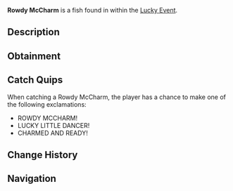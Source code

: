 {{FishInfobox
|image          = Rowdy McCharm.png
|rarity         = Limited
|sea            = First Sea
|location       = [[Lucky Event]]
|sublocation    = 
|sources        = Fishing Rod
|radar_location = 
|prog_speed     = -85
|xp             = 5000
|weather        = Rain
|time           = 
|season         = Spring
|bait           = Lucky
|base_weight    = 150
|base_value     = 10000
|weight_range   = 90
|base_chance    = 1
|base_resil     = 5
}}
'''Rowdy McCharm''' is a {{Rarity|Limited}} fish found in within the [[Lucky Event]].

== Description ==
{{Description|A lively red fish with eyes that glow like embers, it darts through waters with St. Patrick's playful charm!|Bestiary Entry}}

== Obtainment ==
{{Description|Appears randomly in Lucky Event pools, lured by a rainbow glow.|Bestiary Hint}}
{{Fish Availability|
Lucky Event/Rowdy McCharm
|top_rods      = 
Seraphic Rod\12439.32\39251.76;
Tempest Rod\12356.74\40180.71;
Ethereal Prism Rod\12308.65\37300.86;
Challenger's Rod\11839.87\38913.19;
Leviathan's Fang Rod\11709.64\35947.17;
Resourceful Rod\8598.38\25232.25;
Destiny Rod\8470.47\24577.66;
Heaven's Rod\8284.78\24501.18;
No-Life Rod\11091.73\36654.46;
Fischer's Rod\4067.91\17343.56;
Adventurer's Rod\3754.99\16009.44;
Plastic Rod\4080.21\17248.52;
Rod Of The Forgotten Fang\10424.94\33054.36;
Free Spirit Rod\9003.66\31903.02;
Rod Of The Exalted One\8516.98\26380.07;
Rod Of The Depths\8106.32\26088.56;
Trident Rod\7977.93\25174.04;
Depthseeker Rod\7962.31\27419.63;
Blazebringer Rod\7808.44\26246.94;
Zeus Rod\7716.57\25938.15;
Verdant Shear Rod\7357.79\25180.64;
Avalanche Rod\6455.12\22285.54;
Volcanic Rod\6092.03\20477.49;
Steady Rod\2123.53\7667.66
|recommended   = Seraphic Rod
}}

== Catch Quips ==
When catching a Rowdy McCharm, the player has a chance to make one of the following exclamations:
* ROWDY MCCHARM!
* LUCKY LITTLE DANCER!
* CHARMED AND READY!

== Change History ==
{{Change History|{{subst:Current Version}}}}

== Navigation ==
{{Fish Navbox|Lucky Event}}